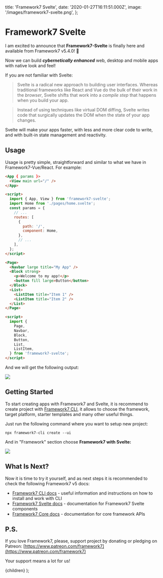   title: 'Framework7 Svelte',
  date: '2020-01-27T16:11:51.000Z',
  image: '/images/framework7-svelte.png',
};

# Framework7 Svelte

I am excited to announce that **Framework7-Svelte** is finally here and available from Framework7 v5.4.0! 🎉

Now we can build **_cybernetically enhanced_** web, desktop and mobile apps with native look and feel!

If you are not familiar with Svelte:

> Svelte is a radical new approach to building user interfaces. Whereas traditional frameworks like React and Vue do the bulk of their work in the _browser_, Svelte shifts that work into a _compile step_ that happens when you build your app.

> Instead of using techniques like virtual DOM diffing, Svelte writes code that surgically updates the DOM when the state of your app changes.

Svelte will make your apps faster, with less and more clear code to write, and with built-in state management and reactivity.

## Usage

Usage is pretty simple, straightforward and similar to what we have in Framework7-Vue/React. For example:

```html
<App { params }>
  <View main url="/" />
</App>

<script>
  import { App, View } from 'framework7-svelte';
  import Home from './pages/home.svelte';
  const params = {
    // ...
    routes: [
      {
        path: '/',
        component: Home,
      },
      // ...
    ],
  };
</script>
```

```html
<Page>
  <Navbar large title="My App" />
  <Block strong>
    <p>Welcome to my app!</p>
    <button fill large>Button</button>
  </Block>
  <List>
    <ListItem title="Item 1" />
    <ListItem title="Item 2" />
  </List>
</Page>

<script>
  import {
    Page,
    Navbar,
    Block,
    Button,
    List,
    ListItem,
  } from 'framework7-svelte';
</script>
```

And we will get the following output:

![](/images/framework7-svelte-0.png)

## Getting Started

To start creating apps with Framework7 and Svelte, it is recommend to create project with [Framework7 CLI](https://framework7.io/cli/), it allows to choose the framework, target platform, starter templates and many other useful things.

Just run the following command where you want to setup new project:

```
npx framework7-cli create --ui
```

And in "Framework" section choose **Framework7 with Svelte:**

![](/images/framework7-svelte-1.png)

## What Is Next?

Now it is time to try it yourself, and as next steps it is recommended to check the following Framework7 v5 docs:

- [Framework7 CLI docs](https://framework7.io/cli/) - useful information and instructions on how to install and work with CLI
- [Framework7 Svelte docs](https://framework7.io/svelte/) - documentation for Framework7 Svelte components
- [Framework7 Core docs](https://framework7.io/docs/) - documentation for core framework APIs

## P.S.

If you love Framework7, please, support project by donating or pledging on Patreon: [https://www.patreon.com/framework7](https://www.patreon.com/framework7)

Your support means a lot for us!

  <PostLayout meta={meta}>{children}</PostLayout>
);
